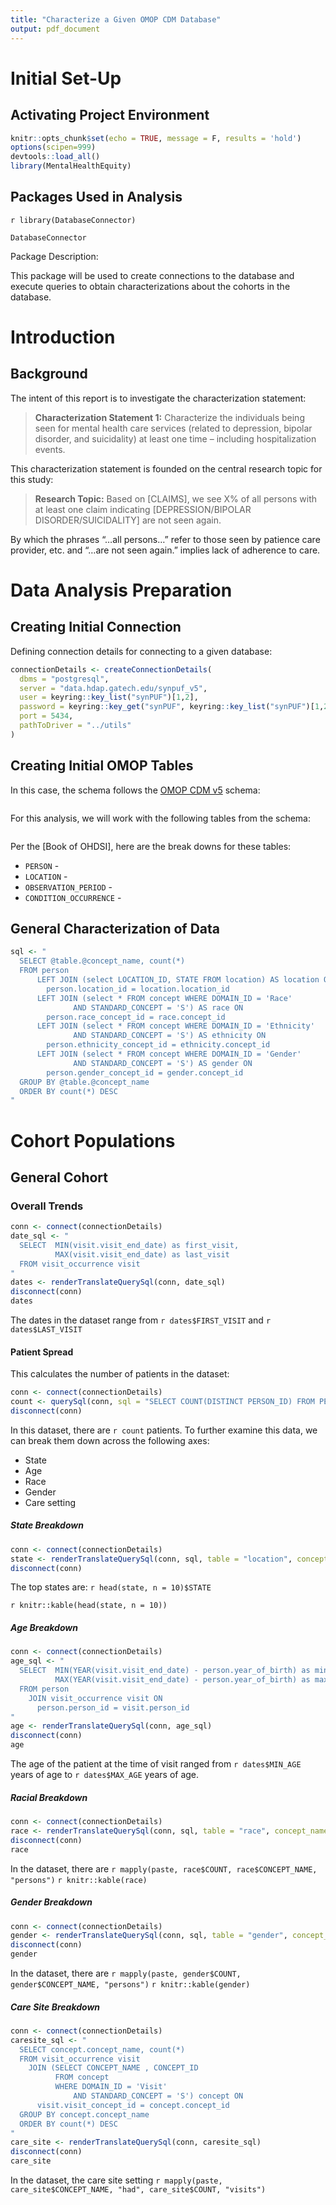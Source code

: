 ```yaml
---
title: "Characterize a Given OMOP CDM Database"
output: pdf_document
---
```

# Initial Set-Up

## Activating Project Environment

```r
knitr::opts_chunk$set(echo = TRUE, message = F, results = 'hold')
options(scipen=999) 
devtools::load_all()
library(MentalHealthEquity)
```

## Packages Used in Analysis

`r library(DatabaseConnector)`

`DatabaseConnector`

Package Description:

This package will be used to create connections to the database and execute queries to obtain characterizations about the cohorts in the database. 

# Introduction

## Background

The intent of this report is to investigate the characterization statement:

> **Characterization Statement 1:** Characterize the individuals being seen for mental health care services (related to depression, bipolar disorder, and suicidality) at least one time – including hospitalization events.

This characterization statement is founded on the central research topic for this study:

> **Research Topic:** Based on [CLAIMS], we see X% of all persons with at least one claim indicating [DEPRESSION/BIPOLAR DISORDER/SUICIDALITY] are not seen again.

By which the phrases "…all persons…" refer to those seen by patience care provider, etc. and "…are not seen again." implies lack of adherence to care.


# Data Analysis Preparation

## Creating Initial Connection

Defining connection details for connecting to a given database:

```r
connectionDetails <- createConnectionDetails(
  dbms = "postgresql",
  server = "data.hdap.gatech.edu/synpuf_v5",
  user = keyring::key_list("synPUF")[1,2],
  password = keyring::key_get("synPUF", keyring::key_list("synPUF")[1,2]),
  port = 5434,
  pathToDriver = "../utils"
)
```


## Creating Initial OMOP Tables

In this case, the schema follows the [OMOP CDM v5](https://ohdsi.github.io/CommonDataModel/index.html) schema:

```
```

For this analysis, we will work with the following tables from the schema:

```
```

<!--TODO: Add description on what these tables are from the Book of OHDSI-->
Per the [Book of OHDSI], here are the break downs for these tables:

- `PERSON` - 
- `LOCATION` - 
- `OBSERVATION_PERIOD` - 
- `CONDITION_OCCURRENCE` -



## General Characterization of Data

```r
sql <- "
  SELECT @table.@concept_name, count(*)
  FROM person 
      LEFT JOIN (select LOCATION_ID, STATE FROM location) AS location ON 
        person.location_id = location.location_id
      LEFT JOIN (select * FROM concept WHERE DOMAIN_ID = 'Race' 
              AND STANDARD_CONCEPT = 'S') AS race ON
        person.race_concept_id = race.concept_id
      LEFT JOIN (select * FROM concept WHERE DOMAIN_ID = 'Ethnicity' 
              AND STANDARD_CONCEPT = 'S') AS ethnicity ON
        person.ethnicity_concept_id = ethnicity.concept_id
      LEFT JOIN (select * FROM concept WHERE DOMAIN_ID = 'Gender' 
              AND STANDARD_CONCEPT = 'S') AS gender ON
        person.gender_concept_id = gender.concept_id
  GROUP BY @table.@concept_name
  ORDER BY count(*) DESC
"
```

# Cohort Populations

## General Cohort

### Overall Trends

```r
conn <- connect(connectionDetails)
date_sql <- "
  SELECT  MIN(visit.visit_end_date) as first_visit,
          MAX(visit.visit_end_date) as last_visit
  FROM visit_occurrence visit
"
dates <- renderTranslateQuerySql(conn, date_sql)
disconnect(conn)
dates
```

The dates in the dataset range from `r dates$FIRST_VISIT` and `r dates$LAST_VISIT`

#### Patient Spread

This calculates the number of patients in the dataset:

```r
conn <- connect(connectionDetails)
count <- querySql(conn, sql = "SELECT COUNT(DISTINCT PERSON_ID) FROM PERSON")
disconnect(conn)
```

In this dataset, there are `r count` patients.
To further examine this data, we can break them down across the following axes:

- State
- Age
- Race
- Gender
- Care setting


##### State Breakdown

```r
conn <- connect(connectionDetails)
state <- renderTranslateQuerySql(conn, sql, table = "location", concept_name = "state")
disconnect(conn)

```

The top states are: `r head(state, n = 10)$STATE`

`r knitr::kable(head(state, n = 10))`


##### Age Breakdown

```r
conn <- connect(connectionDetails)
age_sql <- "
  SELECT  MIN(YEAR(visit.visit_end_date) - person.year_of_birth) as min_age, 
          MAX(YEAR(visit.visit_end_date) - person.year_of_birth) as max_age
  FROM person
    JOIN visit_occurrence visit ON
      person.person_id = visit.person_id
"
age <- renderTranslateQuerySql(conn, age_sql)
disconnect(conn)
age
```

The age of the patient at the time of visit ranged from `r dates$MIN_AGE` years of age to `r dates$MAX_AGE` years of age. 


##### Racial Breakdown

```r
conn <- connect(connectionDetails)
race <- renderTranslateQuerySql(conn, sql, table = "race", concept_name= "concept_name")
disconnect(conn)
race
```

In the dataset, there are `r mapply(paste, race$COUNT, race$CONCEPT_NAME, "persons")`
`r knitr::kable(race)`


##### Gender Breakdown

```r
conn <- connect(connectionDetails)
gender <- renderTranslateQuerySql(conn, sql, table = "gender", concept_name = "concept_name")
disconnect(conn)
gender
```

In the dataset, there are `r mapply(paste, gender$COUNT, gender$CONCEPT_NAME, "persons")`
`r knitr::kable(gender)`


##### Care Site Breakdown

```r
conn <- connect(connectionDetails)
caresite_sql <- "
  SELECT concept.concept_name, count(*)
  FROM visit_occurrence visit 
    JOIN (SELECT CONCEPT_NAME , CONCEPT_ID
          FROM concept 
          WHERE DOMAIN_ID = 'Visit' 
              AND STANDARD_CONCEPT = 'S') concept ON
      visit.visit_concept_id = concept.concept_id
  GROUP BY concept.concept_name
  ORDER BY count(*) DESC
"
care_site <- renderTranslateQuerySql(conn, caresite_sql)
disconnect(conn)
care_site
```

In the dataset, the care site setting `r mapply(paste, care_site$CONCEPT_NAME, "had", care_site$COUNT, "visits")`
